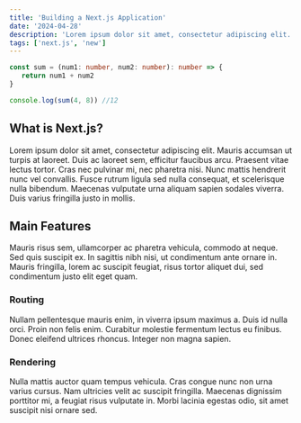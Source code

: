 ```yaml
---
title: 'Building a Next.js Application'
date: '2024-04-28'
description: 'Lorem ipsum dolor sit amet, consectetur adipiscing elit. Mauris accumsan ut turpis at laoreet. Duis ac laoreet sem.'
tags: ['next.js', 'new']
---
```


```ts
const sum = (num1: number, num2: number): number => {
   return num1 + num2
}

console.log(sum(4, 8)) //12
```

## What is Next.js?

Lorem ipsum dolor sit amet, consectetur adipiscing elit. Mauris accumsan ut turpis at laoreet. Duis ac laoreet sem, efficitur faucibus arcu. Praesent vitae lectus tortor. Cras nec pulvinar mi, nec pharetra nisi. Nunc mattis hendrerit nunc vel convallis. Fusce rutrum ligula sed nulla consequat, et scelerisque nulla bibendum. Maecenas vulputate urna aliquam sapien sodales viverra. Duis varius fringilla justo in mollis.

## Main Features

Mauris risus sem, ullamcorper ac pharetra vehicula, commodo at neque. Sed quis suscipit ex. In sagittis nibh nisi, ut condimentum ante ornare in. Mauris fringilla, lorem ac suscipit feugiat, risus tortor aliquet dui, sed condimentum justo elit eget quam.

### Routing

Nullam pellentesque mauris enim, in viverra ipsum maximus a. Duis id nulla orci. Proin non felis enim. Curabitur molestie fermentum lectus eu finibus. Donec eleifend ultrices rhoncus. Integer non magna sapien.

### Rendering

Nulla mattis auctor quam tempus vehicula. Cras congue nunc non urna varius cursus. Nam ultricies velit ac suscipit fringilla. Maecenas dignissim porttitor mi, a feugiat risus vulputate in. Morbi lacinia egestas odio, sit amet suscipit nisi ornare sed.
